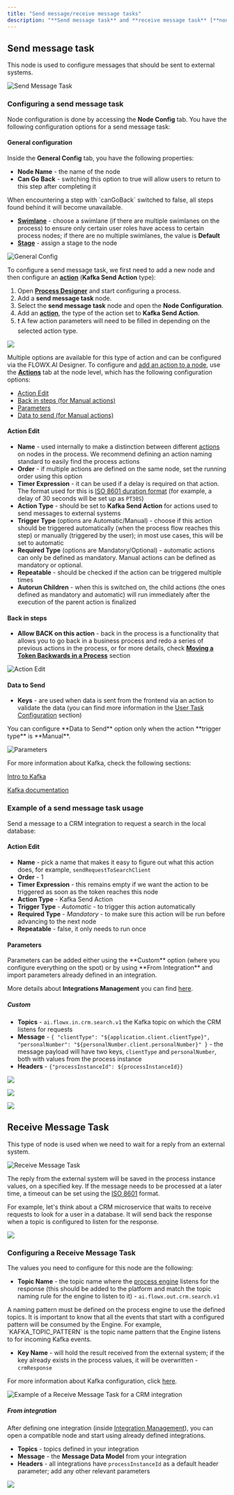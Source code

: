 ```yaml
---
title: "Send message/receive message tasks"
description: "**Send message task** and **receive message task** [**nodes**](../../terms/flowx-node) are used to handle the interaction between a running process and external systems. This is done using [**Kafka**](../../platform-overview/frameworks-and-standards/event-driven-architecture-frameworks/intro-to-kafka-concepts.md)"
---
```


## Send message task

This node is used to configure messages that should be sent to external systems.

![Send Message Task](https://s3.eu-west-1.amazonaws.com/docx.flowx.ai/release34/send-task_node.svg#center)

### Configuring a send message task

Node configuration is done by accessing the **Node Config** tab. You have the following configuration options for a send message task:

#### General configuration

Inside the **General Config** tab, you have the following properties:

* **Node Name** - the name of the node
* **Can Go Back** - switching this option to true will allow users to return to this step after completing it

<Info>
When encountering a step with `canGoBack` switched to false, all steps found behind it will become unavailable.
</Info>

* [**Swimlane**](../../platform-deep-dive/user-roles-management/swimlanes.md) - choose a swimlane (if there are multiple swimlanes on the process) to ensure only certain user roles have access to certain process nodes; if there are no multiple swimlanes, the value is **Default**
* [**Stage**](../../platform-deep-dive/plugins/custom-plugins/task-management/using-stages.md) - assign a stage to the node


![General Config](https://s3.eu-west-1.amazonaws.com/docx.flowx.ai/building-blocks/node/message_send_task_action.png)

To configure a send message task, we first need to add a new node and then configure an [**action**](../../terms/flowx-actions) (**Kafka Send Action** type):

1. Open [**Process Designer**](../../terms/flowx-process-designer) and start configuring a process.
2. Add a **send message task** node.
3. Select the **send message task** node and open the **Node Configuration**.
4. Add an [**action**](../../terms/flowx-actions), the type of the action set to **Kafka Send Action**.
5. :exclamation: A few action parameters will need to be filled in depending on the selected action type.

![](https://s3.eu-west-1.amazonaws.com/docx.flowx.ai/release34/kafka_send_task.gif)

Multiple options are available for this type of action and can be configured via the FLOWX.AI Designer. To configure and [add an action to a node](../../flowx-designer/managing-a-process-flow/adding-an-action-to-a-node.md), use the [**Actions**](../../terms/flowx-actions) tab at the node level, which has the following configuration options:

* [Action Edit](#action-edit)
* [Back in steps (for Manual actions)](#back-in-steps)
* [Parameters](#parameters)
* [Data to send (for Manual actions)](#data-to-send)

#### Action Edit

* **Name** - used internally to make a distinction between different [actions](../actions/actions.md) on nodes in the process. We recommend defining an action naming standard to easily find the process actions
* **Order** - if multiple actions are defined on the same node, set the running order using this option
* **Timer Expression** - it can be used if a delay is required on that action. The format used for this is [ISO 8601 duration format](https://www.digi.com/resources/documentation/digidocs/90001437-13/reference/r_iso_8601_duration_format.htm) (for example, a delay of 30 seconds will be set up as `PT30S`)
* **Action Type** - should be set to **Kafka Send Action** for actions used to send messages to external systems
* **Trigger Type** (options are Automatic/Manual) - choose if this action should be triggered automatically (when the process flow reaches this step) or manually (triggered by the user); in most use cases, this will be set to automatic
* **Required Type** (options are Mandatory/Optional) - automatic actions can only be defined as mandatory. Manual actions can be defined as mandatory or optional.
* **Repeatable** - should be checked if the action can be triggered multiple times
* **Autorun Children** - when this is switched on, the child actions (the ones defined as mandatory and automatic) will run immediately after the execution of the parent action is finalized

#### **Back in steps**

* **Allow BACK on this action** - back in the process is a functionality that allows you to go back in a business process and redo a series of previous actions in the process, or for more details, check [**Moving a Token Backwards in a Process**](../../flowx-designer/managing-a-process-flow/moving-a-token-backwards-in-a-process.md) section

![Action Edit](https://s3.eu-west-1.amazonaws.com/docx.flowx.ai/building-blocks/node/message_send_action_edit.png)

#### Data to Send

* **Keys** - are used when data is sent from the frontend via an action to validate the data (you can find more information in the [User Task Configuration](user-task-node/) section)


<Warning>
You can configure **Data to Send** option only when the action **trigger type** is **Manual**.
</Warning>

![Parameters](https://s3.eu-west-1.amazonaws.com/docx.flowx.ai/building-blocks/node/parameters_message_send.gif)

For more information about Kafka, check the following sections:

[Intro to Kafka](/docs/platform-overview/frameworks-and-standards/event-driven-architecture-frameworks/intro-to-kafka-concepts)

[Kafka documentation](https://kafka.apache.org/documentation/)

### Example of a send message task usage

Send a message to a CRM integration to request a search in the local database:

#### Action Edit

* **Name** - pick a name that makes it easy to figure out what this action does, for example, `sendRequestToSearchClient`
* **Order** - 1
* **Timer Expression** - this remains empty if we want the action to be triggered as soon as the token reaches this node
* **Action Type** - Kafka Send Action
* **Trigger Type** - _Automatic_ - to trigger this action automatically
* **Required Type** - _Mandatory_ - to make sure this action will be run before advancing to the next node
* **Repeatable** - false, it only needs to run once

#### **Parameters**

<Info>
Parameters can be added either using the **Custom** option (where you configure everything on the spot) or by using **From Integration** and import parameters already defined in an integration.

More details about **Integrations Management** you can find [here](../../platform-deep-dive/core-components/core-extensions/integration-management).
</Info>

##### Custom

* **Topics** - `ai.flowx.in.crm.search.v1` the Kafka topic on which the CRM listens for requests
* **Message** - `{ "clientType": "${application.client.clientType}", "personalNumber": "${personalNumber.client.personalNumber}" }` - the message payload will have two keys, `clientType` and `personalNumber`, both with values from the process instance
* **Headers** - `{"processInstanceId": ${processInstanceId}}`

![](https://s3.eu-west-1.amazonaws.com/docx.flowx.ai/building-blocks/node/message_send_param1.png)

![](https://s3.eu-west-1.amazonaws.com/docx.flowx.ai/building-blocks/node/message_send_param2.png)

![](https://s3.eu-west-1.amazonaws.com/docx.flowx.ai/building-blocks/node/message_send_param3.png)

## Receive Message Task

This type of node is used when we need to wait for a reply from an external system.

![Receive Message Task](https://s3.eu-west-1.amazonaws.com/docx.flowx.ai/release34/receive-task%20_node.svg#center)

The reply from the external system will be saved in the process instance values, on a specified key. If the message needs to be processed at a later time, a timeout can be set using the [ISO 8601](./timer-events/timer-expressions.md) format.

For example, let's think about a CRM microservice that waits to receive requests to look for a user in a database. It will send back the response when a topic is configured to listen for the response.

![](https://s3.eu-west-1.amazonaws.com/docx.flowx.ai/release34/kafka_receive_message.png)

### Configuring a Receive Message Task

The values you need to configure for this node are the following:

* **Topic Name** - the topic name where the [process engine](../../platform-deep-dive/core-components/flowx-engine.md) listens for the response (this should be added to the platform and match the topic naming rule for the engine to listen to it) - `ai.flowx.out.crm.search.v1`

<Warning>
A naming pattern must be defined on the process engine to use the defined topics. It is important to know that all the events that start with a configured pattern will be consumed by the Engine. For example, `KAFKA_TOPIC_PATTERN` is the topic name pattern that the Engine listens to for incoming Kafka events.
</Warning>

* **Key Name** - will hold the result received from the external system; if the key already exists in the process values, it will be overwritten - `crmResponse`

For more information about Kafka configuration, click [<u>here</u>](../../platform-setup-guides/flowx-engine-setup-guide/flowx-engine-setup-guide.md#configuring-kafka).


![Example of a Receive Message Task for a CRM integration](https://s3.eu-west-1.amazonaws.com/docx.flowx.ai/release34/message_receive_kafka_ex.png)


##### From integration

After defining one integration (inside [<u>Integration Management</u>](../../platform-deep-dive/core-components/core-extensions/integration-management)), you can open a compatible node and start using already defined integrations.

* **Topics** - topics defined in your integration 
* **Message** - the **Message Data Model** from your integration
* **Headers** - all integrations have `processInstanceId` as a default header parameter; add any other relevant parameters


![](https://s3.eu-west-1.amazonaws.com/docx.flowx.ai/building-blocks/node/message_send_from_integr.gif)